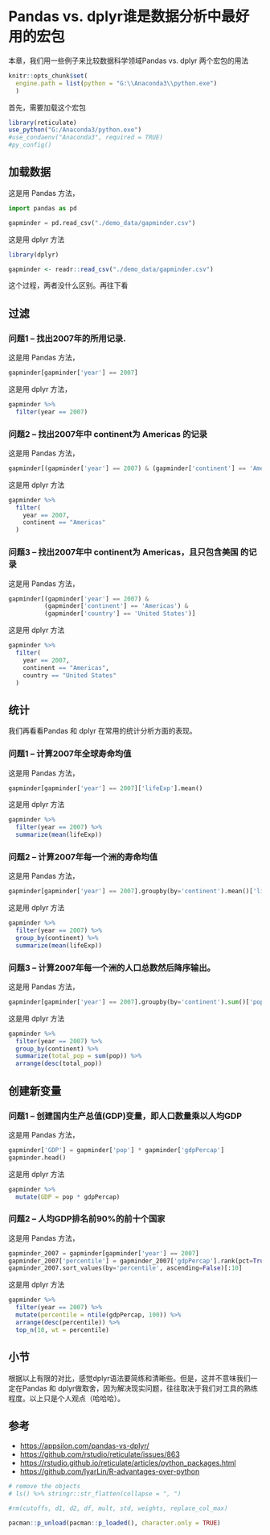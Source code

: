 # Pandas vs. dplyr谁是数据分析中最好用的宏包 {#eda-pandas-vs-dplyr}

本章，我们用一些例子来比较数据科学领域Pandas vs. dplyr 两个宏包的用法


```r
knitr::opts_chunk$set(
  engine.path = list(python = "G:\\Anaconda3\\python.exe")
  )
```

首先，需要加载这个宏包
```r
library(reticulate)
use_python("G:/Anaconda3/python.exe") 
#use_condaenv("Anaconda3", required = TRUE)
#py_config()
```

  
## 加载数据

这是用 Pandas 方法，
```python
import pandas as pd

gapminder = pd.read_csv("./demo_data/gapminder.csv")
```



这是用 dplyr 方法

```r
library(dplyr)

gapminder <- readr::read_csv("./demo_data/gapminder.csv")
```


这个过程，两者没什么区别。再往下看




## 过滤

### 问题1 – 找出2007年的所用记录.

这是用 Pandas 方法，

```python
gapminder[gapminder['year'] == 2007]
```

这是用 dplyr 方法，
```r
gapminder %>%
  filter(year == 2007)
```


### 问题2 – 找出2007年中 continent为 Americas 的记录

这是用 Pandas 方法，

```python
gapminder[(gapminder['year'] == 2007) & (gapminder['continent'] == 'Americas')]
```


这是用 dplyr 方法

```r
gapminder %>%
  filter(
    year == 2007,
    continent == "Americas"
  )
```



### 问题3 – 找出2007年中 continent为 Americas，且只包含美国 的记录

这是用 Pandas 方法，

```python
gapminder[(gapminder['year'] == 2007) & 
          (gapminder['continent'] == 'Americas') &
          (gapminder['country'] == 'United States')]
```


这是用 dplyr 方法

```r
gapminder %>%
  filter(
    year == 2007,
    continent == "Americas",
    country == "United States"
  )
```


## 统计

我们再看看Pandas 和 dplyr 在常用的统计分析方面的表现。



### 问题1 – 计算2007年全球寿命均值


这是用 Pandas 方法，

```python
gapminder[gapminder['year'] == 2007]['lifeExp'].mean()
```


这是用 dplyr 方法

```r
gapminder %>%
  filter(year == 2007) %>%
  summarize(mean(lifeExp))
```


### 问题2 – 计算2007年每一个洲的寿命均值


这是用 Pandas 方法，

```python
gapminder[gapminder['year'] == 2007].groupby(by='continent').mean()['lifeExp']
```


这是用 dplyr 方法

```r
gapminder %>%
  filter(year == 2007) %>%
  group_by(continent) %>%
  summarize(mean(lifeExp))
```

### 问题3 – 计算2007年每一个洲的人口总数然后降序输出。

这是用 Pandas 方法，

```python
gapminder[gapminder['year'] == 2007].groupby(by='continent').sum()['pop'].sort_values(ascending=False)
```


这是用 dplyr 方法

```r
gapminder %>%
  filter(year == 2007) %>%
  group_by(continent) %>%
  summarize(total_pop = sum(pop)) %>%
  arrange(desc(total_pop))
```


## 创建新变量

### 问题1 – 创建国内生产总值(GDP)变量，即人口数量乘以人均GDP

这是用 Pandas 方法，

```python
gapminder['GDP'] = gapminder['pop'] * gapminder['gdpPercap']
gapminder.head()
```


这是用 dplyr 方法

```r
gapminder %>%
  mutate(GDP = pop * gdpPercap)
```

### 问题2 – 人均GDP排名前90%的前十个国家

这是用 Pandas 方法，

```python
gapminder_2007 = gapminder[gapminder['year'] == 2007]
gapminder_2007['percentile'] = gapminder_2007['gdpPercap'].rank(pct=True)
gapminder_2007.sort_values(by='percentile', ascending=False)[:10]
```


这是用 dplyr 方法

```r
gapminder %>%
  filter(year == 2007) %>%
  mutate(percentile = ntile(gdpPercap, 100)) %>%
  arrange(desc(percentile)) %>%
  top_n(10, wt = percentile)
```

## 小节

根据以上有限的对比，感觉dplyr语法要简练和清晰些。但是，这并不意味我们一定在Pandas 和 dplyr做取舍，因为解决现实问题，往往取决于我们对工具的熟练程度。以上只是个人观点（哈哈哈）。

## 参考

- <https://appsilon.com/pandas-vs-dplyr/>
- <https://github.com/rstudio/reticulate/issues/863>
- <https://rstudio.github.io/reticulate/articles/python_packages.html>
- <https://github.com/IyarLin/R-advantages-over-python>



```r
# remove the objects
# ls() %>% stringr::str_flatten(collapse = ", ")

#rm(cutoffs, d1, d2, df, mult, std, weights, replace_col_max)
```



```r
pacman::p_unload(pacman::p_loaded(), character.only = TRUE)
```


